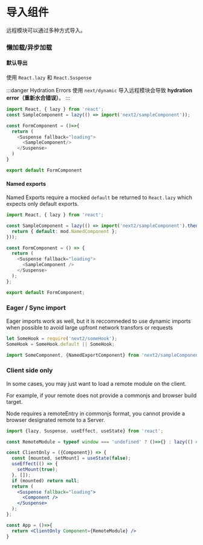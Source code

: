 # 导入组件

远程模块可以通过多种方式导入。

### 懒加载/异步加载

#### 默认导出

使用 `React.lazy` 和 `React.Suspense`

:::danger Hydration Errors
使用 `next/dynamic` 导入远程模块会导致 **hydration error（重新水合错误）**。
:::

```javascript
import React, { lazy } from 'react';
const SampleComponent = lazy(() => import('next2/sampleComponent'));

const FormComponent = ()=>{
  return (
    <Suspense fallback="loading">
      <SampleComponent/>
    </Suspense>
  )
}

export default FormComponent
```

#### Named exports
Named Exports require a mocked `default` be returned to `React.lazy` which expects only default exports.

```javascript
import React, { lazy } from 'react';

const SampleComponent = lazy(() => import('next2/sampleComponent').then((mod) => {
  return { default: mod.NamedComponent };
}));

const FormComponent = () => {
  return (
    <Suspense fallback="loading">
      <SampleComponent />
    </Suspense>
  );
};

export default FormComponent;
```

### Eager / Sync import

Eager imports work as well, but it is reccomneded to use dynamic imports when possible to avoid large upfront network transfors or requests

```javascript
let SomeHook = require('next2/someHook');
SomeHook = SomeHook.default || SomeHook;

import SomeComponent, {NamedExportComponent} from 'next2/sampleComponent';
```
### Client side only

In some cases, you may just want to load a remote module on the client.

For example, if your remote does not provide a commonjs and browser build target.

Node requires a remoteEntry in commonjs format, you cannot provide a browser designated remote to a Server.

```jsx
import {lazy, Suspense, useEffect, useState} from 'react';

const RemoteModule = typeof window === 'undefined' ? ()=>{} : lazy(() => import('app3/sampleComponent'));

const ClientOnly = ({Component}) => {
  const [mounted, setMount] = useState(false);
  useEffect(() => {
    setMount(true);
  }, []);
  if (mounted) return null;
  return (
    <Suspense fallback="loading">
      <Component />
    </Suspense>
  );
};

const App = ()=>{
  return <ClientOnly Component={RemoteModule} />
}
